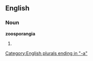 ==English==

===Noun===
'''zoosporangia'''

# {{plural of|[[zoosporangium]]}}

[[Category:English plurals ending in "-a"]]